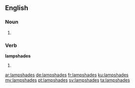 ==English==

===Noun===
{{head|en}}

# {{plural of|lampshade}}

===Verb===
'''lampshades'''

# {{en-third-person singular of|lampshade}}

[[ar:lampshades]]
[[de:lampshades]]
[[fr:lampshades]]
[[ku:lampshades]]
[[my:lampshades]]
[[pt:lampshades]]
[[sv:lampshades]]
[[ta:lampshades]]